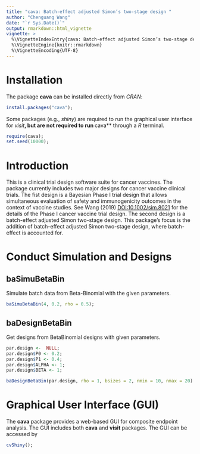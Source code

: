 ```yaml
---
title: "cava: Batch-effect adjusted Simon’s two-stage design "
author: "Chenguang Wang"
date: "`r Sys.Date()`"
output: rmarkdown::html_vignette
vignette: >
  %\VignetteIndexEntry{cava: Batch-effect adjusted Simon’s two-stage design}
  %\VignetteEngine{knitr::rmarkdown}
  %\VignetteEncoding{UTF-8}
---
```


# Installation

The package **cava** can be installed directly from *CRAN*: 
```r
install.packages("cava");
```
Some packages (e.g., *shiny*) are required to run the graphical user interface for *visit***, 
but are not required to run **cava** through a *R* terminal.

```r
require(cava);
set.seed(10000);
```

# Introduction

This is a clinical trial design software suite for cancer vaccines.
The package currently includes two major designs for cancer vaccine clinical
trials. The fist design is a Bayesian Phase I trial design that allows
simultaneous evaluation of safety and immunogenicity outcomes in the context
of vaccine studies. See Wang (2019) <DOI:10.1002/sim.8021> for the details
of the Phase I cancer vaccine trial design. The second design is a
batch-effect adjusted Simon two-stage design. This package's focus is the 
addition of batch-effect adjusted Simon two-stage design, where batch-effect
is accounted for. 

# Conduct Simulation and Designs

## baSimuBetaBin
Simulate batch data from Beta-Binomial with the given parameters. 
```r
baSimuBetaBin(4, 0.2, rho = 0.5);
```

## baDesignBetaBin
Get designs from BetaBinomial designs with given parameters. 
```r

par.design <-  NULL;
par.design$P0 <- 0.2;
par.design$P1 <- 0.4;
par.design$ALPHA <- 1;
par.design$BETA <- 1;

baDesignBetaBin(par.design, rho = 1, bsizes = 2, nmin = 10, nmax = 20)
```


# Graphical User Interface (GUI)

The **cava** package provides a web-based GUI for composite endpoint analysis. 
The GUI includes both **cava** and **visit** packages. The GUI can be accessed by

```r
cvShiny();
```